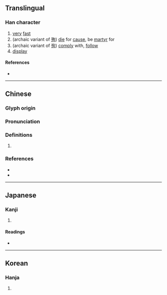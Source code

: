 {{character info/new}}
==Translingual==

===Han character===
{{Han char|rn=9|rad=人|as=06|sn=8|four=27220|canj=OPA|ids=⿰亻旬}}

# [[very]] [[fast]]
# (archaic variant of [[殉]]) [[die]] for [[cause]], be [[martyr]] for
# (archaic variant of [[徇]]) [[comply]] with, [[follow]]
# [[display]]

====References====
* {{Han ref|kx=0102.150|dkj=00604|dj=0216.130|hdz=10151.030|uh=4F9A|ud=20378|bh=CBC0|bd=52160}}

----

==Chinese==
{{zh-forms}}

===Glyph origin===
{{Han etym}}

===Pronunciation===
{{zh-pron
|m=xùn,xún
|c=seon1,seon6
|mc=y
|oc=y
|cat=
}}

===Definitions===
{{zh-hanzi}}

# {{rfdef|zh}}

===References===
* {{R:twedu|B00062}}
* {{R:yue:Hanzi}}

----

==Japanese==

===Kanji===
{{ja-kanji|grade=|rs=人06}}

# {{rfdef|ja|sort=人06}}

====Readings====
* {{ja-readings|on=[[しゅん]] (shun), [[じゅん]] (jun)|kun=[[すみやか]] (sumiyaka), [[しめす]] (shimesu), [[となえる]] (tonaeru), [[ふかい]] (fukai), [[つかふ]] (tsukafu)}}

----

==Korean==

===Hanja===
{{ko-hanja|hangeul=순|rv=sun|mr=sun}}

# {{rfdef|ko|sort=人06}}